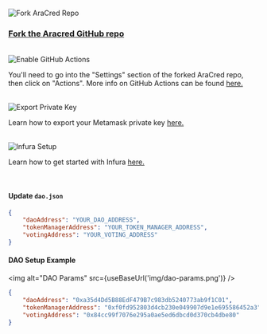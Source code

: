 
<br />
<img alt="Fork AraCred Repo" src={useBaseUrl('img/fork.png')} />
<h3><a href="https://github.com/aracred/AraCred">Fork the Aracred GitHub repo</a></h3>
<br />
<img alt="Enable GitHub Actions" src={useBaseUrl('img/actions.png')} />
<p>You'll need to go into the "Settings" section of the forked AraCred repo, then click on "Actions". More info on GitHub Actions can be found <a href="https://help.github.com/en/actions/getting-started-with-github-actions/about-github-actions">here.</a></p>
<br />
<img alt="Export Private Key" src={useBaseUrl('img/metamask.png')} />
<p>Learn how to export your Metamask private key <a href="https://metamask.zendesk.com/hc/en-us/articles/360015289632-How-to-Export-an-Account-Private-Key">here.</a></p>
<br />
<img alt="Infura Setup" src={useBaseUrl('img/infura.png')} />
<p>Learn how to get started with Infura <a href="https://blog.infura.io/getting-started-with-infura-28e41844cc89/">here.</a></p>
<br />






#### Update `dao.json`



```json title="Configure your DAO Addresses in /config/dao.json"
{
	"daoAddress": "YOUR_DAO_ADDRESS",
	"tokenManagerAddress": "YOUR_TOKEN_MANAGER_ADDRESS",
	"votingAddress": "YOUR_VOTING_ADDRESS"
}
```

#### DAO Setup Example

<img alt="DAO Params" src={useBaseUrl('img/dao-params.png')} />

```json title="DAO Setup Example"
{
	"daoAddress": "0xa35d4Dd5B88EdF479B7c983db5240773ab9f1C01",
	"tokenManagerAddress": "0xf0fd952803d4cb230e049907d9e1e695586452a3",
	"votingAddress": "0x84cc99f7076e295a0ae5ed6dbcd0d370cb4dbe80"
}
```